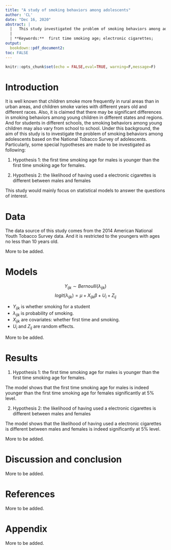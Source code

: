 ---
title: "A study of smoking behaviors among adolescents"
author: 'CL'
date: "Dec 16, 2020"
abstract: |
  |   This study investigated the problem of smoking behaviors among adolescents based on the National Tobacco Survey of adolescents. The study mainly focused on two special hypotheses and applied formal statistical models to investigate the questions. It was found there is strong evidence shows the first time smoking age for males is younger than the first time smoking age for females. Also, it was found the likelihood of having used a electronic cigarettes is indeed significantlyt different between males and females
  |
  | **Keywords:**  first time smoking age; electronic cigarettes;
output:
  bookdown::pdf_document2:
toc: FALSE
---

```{r setup, include=FALSE}
knitr::opts_chunk$set(echo = FALSE,eval=TRUE, warning=F,message=F)
```

# Introduction

It is well known that children smoke more frequently in rural areas than in urban areas, and children smoke varies with different years old and different races. Also, it is claimed that there may be significant differences in smoking behaviors among young children in different states and regions. And for students in different schools, the smoking behaviors among young children may also vary from school to school. Under this background, the aim of this study is to investigate the problem of smoking behaviors among adolescents based on the National Tobacco Survey of adolescents. Particularly, some special hypotheses are made to be investigated as following:

1. Hypothesis 1: the first time smoking age for males is younger than the first time smoking age for females.

2. Hypothesis 2: the likelihood of having used a electronic cigarettes is different between males and females
 

This study would mainly focus on statistical models to answer the questions of interest. 



# Data 

The data source of this study comes from the 2014 American National Youth Tobacco Survey data. And it is restricted to the youngers with ages no less than 10 years old.  

More to be added.

# Models 

$$Y_{ijk}  \sim Bernoulli(\lambda_{ijk})$$
$$ logit( \lambda_{ijk} ) =  \mu + X_{ijk} \beta + U_i + Z_{ij}$$

* $Y_{ijk}$ is whether smoking for a student
* $\lambda_{ijk}$ is probability of smoking.
* $X_{ijk}$ are covariates: whether first time and smoking.
* $U_i$ and $Z_{ij}$ are random effects.

More to be added.

# Results

1. Hypothesis 1: the first time smoking age for males is younger than the first time smoking age for females.

The model shows that the first time smoking age for males is indeed younger than the first time smoking age for females significantly at 5% level.


2. Hypothesis 2: the likelihood of having used a electronic cigarettes is different between males and females
 
The model shows that the likelihood of having used a electronic cigarettes is different between males and females is indeed significantly at 5% level.

More to be added.

# Discussion and conclusion

More to be added.

# References

More to be added.

# Appendix 

More to be added.





